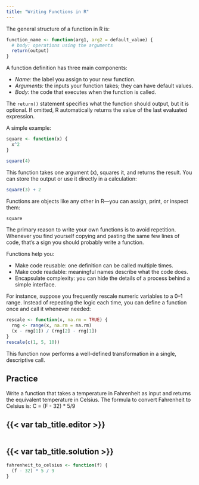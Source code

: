 ```yaml
---
title: "Writing Functions in R"
---
```


The general structure of a function in R is:

```r
function_name <- function(arg1, arg2 = default_value) {
  # body: operations using the arguments
  return(output)
}
```

A function definition has three main components:

* *Name:* the label you assign to your new function.
* *Arguments:* the inputs your function takes; they can have default values.
* *Body:* the code that executes when the function is called.

The `return()` statement specifies what the function should output, but it is optional. If omitted, R automatically returns the value of the last evaluated expression.

A simple example:

```r
square <- function(x) {
  x^2
}

square(4)
```

This function takes one argument (x), squares it, and returns the result. You can store the output or use it directly in a calculation:

```r
square(3) + 2
```

Functions are objects like any other in R—you can assign, print, or inspect them:

```r
square
```

The primary reason to write your own functions is to avoid repetition. Whenever you find yourself copying and pasting the same few lines of code, that’s a sign you should probably write a function.

Functions help you:

* Make code reusable: one definition can be called multiple times.
* Make code readable: meaningful names describe what the code does.
* Encapsulate complexity: you can hide the details of a process behind a simple interface.

For instance, suppose you frequently rescale numeric variables to a 0–1 range. Instead of repeating the logic each time, you can define a function once and call it whenever needed:

```r
rescale <- function(x, na.rm = TRUE) {
  rng <- range(x, na.rm = na.rm)
  (x - rng[1]) / (rng[2] - rng[1])
}
rescale(c(1, 5, 10))
```

This function now performs a well-defined transformation in a single, descriptive call.

::: practice

## Practice

Write a function that takes a temperature in Fahrenheit as input and returns the equivalent temperature in Celsius. The formula to convert Fahrenheit to Celsius is: C = (F - 32) * 5/9

:::: {.panel-tabset}
## {{< var tab_title.editor >}}

```webr-r

```


## {{< var tab_title.solution >}}

```r
fahrenheit_to_celsius <- function(f) {
  (f - 32) * 5 / 9
}
```
::::

:::
